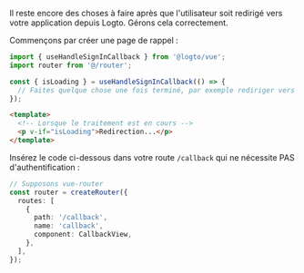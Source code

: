 Il reste encore des choses à faire après que l'utilisateur soit redirigé vers votre application depuis Logto. Gérons cela correctement.

Commençons par créer une page de rappel :

```ts title="views/CallbackView.vue"
import { useHandleSignInCallback } from '@logto/vue';
import router from '@/router';

const { isLoading } = useHandleSignInCallback(() => {
  // Faites quelque chose une fois terminé, par exemple rediriger vers la page d'accueil
});
```

```html
<template>
  <!-- Lorsque le traitement est en cours -->
  <p v-if="isLoading">Redirection...</p>
</template>
```

Insérez le code ci-dessous dans votre route `/callback` qui ne nécessite PAS d'authentification :

```ts title="router/index.ts"
// Supposons vue-router
const router = createRouter({
  routes: [
    {
      path: '/callback',
      name: 'callback',
      component: CallbackView,
    },
  ],
});
```
